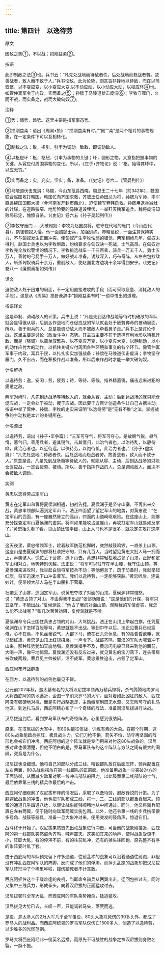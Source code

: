 ```yaml
---
---
---
```

title: 第四计　以逸待劳
---




原文

困敌之势①，不以战；损刚益柔②。

按语

此即制敌之法③也。兵书云：“凡先处战地而待敌者佚，后处战地而趋战者劳。故善战者，致人而不致于人。”兵书论敌，此为论势，则其旨非择地以待敌，而在以简驭繁，以不变应变，以小变应大变,以不动应动，以小动应大动，以枢应环④也。如管仲寓军令于内政，实而备之⑤；孙膑于马陵道伏击庞涓⑥；李牧守雁门，久而不战，而实备之，战而大破匈奴⑦。

注释

①势：情势、趋势。这里主要是指军事态势。

②损刚益柔：语出《周易•损》：“损刚益柔有时。”“刚”“柔”是两个相对的事物现象，在一定条件下可以互相转化。

③制敌之法：致，招引，引申为调动。致敌，即调动敌人。

④以枢应环：枢，枢纽，引申为事物的关键；环，圆形之物。大意指把握事物的关键，从容应付周围事物的变化。所以，《庄子•齐物论》说：“枢，始得其环中，以应无穷。”

⑤实而备之：实，充实，坚实；备，准备。（《史记》卷六二《管晏列传》）

⑥马陵道伏击庞涓：马陵，今山东范县西南。周显王二十七年（前342年），魏国联合赵国攻打韩国。韩国忙向齐国求救，齐威王任命田忌为将，孙膑为军师，率军直逼魏国国都大梁（今河南省开封市西北），迫使魏军弃韩自救。孙膑用退兵减灶的计谋，在道路狭窄、地势险要的马陵道设埋伏，一举歼灭魏军追兵。魏将庞涓知败局已定，愧愤自杀。（《史记》卷六五《孙子吴起列传》）

⑦李牧守雁门……大破匈奴：李牧为赵国良将，驻守在代地的雁门（今山西代县），防御匈奴入侵。他一面照顾士兵，加强训练，养精蓄锐，一面注意保持实力，不与匈奴发生正面冲突，使匈奴产生李牧怯弱的错觉。两军相峙几年，匈奴未得利，赵国士兵也以为李牧惧敌，纷纷要求与匈奴决一死战，士气高昂。在匈奴对李牧完全放松警惕的情况下，李牧挑选战车一千三百乘，骑兵一万五千人，勇士五万人，善射的弓箭手十万人，做好战斗准备，诱敌深入，巧布奇阵，从左右包抄敌人，斩杀匈奴骑兵十余万，重创敌人，使赵国北方边境十余年得到安宁。（《史记》卷八一《廉颇蔺相如列传》）

译文

迫使敌人处于困难的局面，不一定用直接进攻的手段（而可采取疲惫、消耗敌人的手段）。这是从《周易》损卦彖辞中“损刚益柔有时”一语中悟出的道理。

按语译文

这是牵制、调动敌人的计策。兵书上说：“凡是先到达作战地等待时机破敌的军队就会显得很从容，后到达作战地而仓促应战的军队就会处于疲劳奔命的被动局面。所以，善于用兵的人，总是能调动敌人而不被敌人牵着鼻子走。”兵书上是讨论作战，这里主要是讨论（政治斗争）态势。其主旨主要不在于选择有利地形以待机歼敌，而是（强调）以简单驭繁杂，以不变应万变，以小变应大变，以静制动，以小的动作应付大的动作，以抓住关键应付周围各种环境和事变的各个环节。像管仲寓军事于内政，寓兵于民，以扎扎实实加强战备；孙膑在马陵道伏击庞涓；李牧坚守雁门，久不出击，而在积极作战斗准备，所以后来作战时才能一举大破匈奴。

计名解析

以逸待劳：逸，安闲；劳，疲劳；待，等待、等候。指养精蓄锐，痛击远来进犯的疲惫之敌。

两军对峙时，凡先到达战场等待敌人的，就会从容、主动；后到达战场的就只能仓促应战，一定会处于被动，疲于应战。因此要千方百计创造条件让自己占据主动。按语中举了管仲、孙膑、李牧的史实来证明“以逸待劳”是“无有不胜”之法。掌握战争的主动权是本计的关键所在。

计名源出

以逸待劳，语出《孙子•军争篇》：“三军可夺气，将军可夺心。是故朝气锐，昼气惰，暮气归。善用兵者，避其锐气，击其惰归，此治气者也。以治待乱，以静待哗，此治心者也。以近待远，以佚待劳，以饱待饥，此治力者也。”《孙子•虚实篇》：“凡先处战地而待敌者佚，后处战地而趋战者劳。故善战者，致人而不致于人。”原意是说，凡是先到战场而等待敌人的，就能从容、主动，后到达战场的只能仓促应战，一定会疲劳、被动。所以，善于指挥作战的人，总是调动敌人，而决不会被敌人调动。

实例

黄忠以逸待劳占定军山

黄忠在定军山和曹将夏侯渊相遇，初战告捷。夏侯渊于是坚守山寨，不再出来交战，黄忠率领部队逼到定军山下。法正四面望了望定军山的地势，对黄忠说：“在定军山的西面，有一座巍然耸立的高山，四面的山道崎岖艰险。在这座山上，能够充分探查定军山夏侯渊的虚实。将军如果能攻占这座山，再攻打定军山就易如反掌了。”黄忠抬头看了看，见山顶比较平缓，山上人马也不是很多，就决定先攻打这座山。

这天夜里，黄忠带领军士，趁着敌军防范松懈时，突然敲鼓鸣锣，一直杀上山顶。这座山是由夏侯渊的部将杜袭把守的，只有几百人。当时望见黄忠大批人马一拥而上，声势骇人，慌忙丢下营寨，逃下山去。黄忠非常轻松地占领了山顶，正好和定军山相对立，地势特别优越。法正说：“将军可以驻守在半山腰，我守住山顶。等夏侯渊来进攻时，我举起白旗将军按兵不动；等他倦怠了，疏于防备时，我就举起红旗，将军迅速地下山冲击曹军。我们以逸待劳，一定能够获胜。”黄忠听后，连说妙计，便带领大部人马在半山腰扎下营寨。

杜袭丢了山寨，逃回定军山，说黄忠夺取了对面的山顶。夏侯渊非常恼怒，说：“黄忠占领了对山，不由得我不出战!”张郃劝阻说：“这是他们的计谋，将军只宜坚守，不能出战。”夏侯渊说：“他占了我的对面山顶，观察我的军情虚实，我怎么能不出战呢？”张几次苦苦劝阻，夏侯渊就是不听。

夏侯渊命令兵士围住黄忠占领的对山，大骂挑战。法正在山顶上举起白旗，任凭夏侯渊在山下怎样百般辱骂，黄忠就是不出战。等到中午以后，法正见曹兵已经疲倦，心不在焉，不见丝毫锐气，大都下马，倚在石头旁休息，有的竟昏昏欲睡，就举起红旗。黄忠见山顶上红旗招展，一声令下。战鼓齐鸣，蜀汉的军队大喊着冲下山来，那种阵势犹如天崩地塌。夏侯渊措手不及，黄忠闪电般已经来到他的面前，大喝一声，像平地惊雷。夏侯渊还没有反应过来，就见黄忠的宝刀落下，连头带肩被砍成两段。曹兵见主帅被斩，溃不成军。黄忠乘胜追击，占领了定军山。

西庇阿布阵战群象

在西方，以逸待劳的战例也屡见不鲜。

公元前202年秋，迦太基有名的大将汉尼拔率领两万精兵悍将，杀气腾腾地向罗马大将西庇阿的防地逼近，企图一举消灭罗马的大军。面对着如此凶狂的敌人，西庇阿没有强硬地对抗，而是实行战略退却，主动撤军到既无水源、又无险可守的扎马地区。到达扎马后，西庇阿精心布了一个奇怪的阵法，准备同汉尼拔进行决战。

汉尼拔追到后，看到罗马军队布的奇怪阵法，心里感到很纳闷。

原来，在汉尼拔的大军中，有80头能征惯战，训练有素的大象。在那个时期，这80头战象能踏兵掠阵，极具战斗力。它们刀枪不惧，箭矢不怕，防守再坚固的阵形也会被它们冲垮。西庇阿想的这个阵法就是专门用来对付这80头战象的。汉尼拔对此也很清楚，但他不明白的是，罗马军队布的这个阵队与方队之间有很大的间隔，究竟是为什么。

汉尼拔也没细想。他将自己的部队分成三线，精锐部队放在后面压阵，骑兵配置在左右两翼，80头战象摆放在第一线部队的正前面。他准备用战象一举突破对方的正面防御，从而减少敌军对第一线冲击部队的阻力，以此鼓舞第二线部队的士气，最后依靠第三线的精兵作最后的冲击。

西庇阿仔细观察了汉尼拔布阵的情况后，采取了以逸待劳，避敌锋锐的计策。为了躲避敌战象的冲击，他也把军队布成三线，将一、二、三线的部队都重叠起来。预留的通道几乎四通八达，以便让战象能够顺畅地从中间通过。同时，他又将骑兵配置在左右两翼，便于随时向敌军两翼实施包围。此外，他还令第一线的步兵携带很多号角、战鼓等器具，准备一旦大象冲过来，便用突发的鼓角声，惊退它们。

战斗终于开始了。汉尼拔果然首先出动战象进行冲击，可当他的战象刚接近，西庇阿的第一线部队突然鼓角齐鸣，喊声震天。这突如其来的响声，使得战象受惊不小，阵脚大乱，有的停滞不前，有的往前乱冲，还有的掉头往回跑，原先整齐有序的象阵霎时乱了套。

由于西庇阿的军队预先留下许多通道，往前乱冲的战象可以沿着通道往前跑，非但没有冲乱西庇阿军队的阵脚，反而成了他们的俘虏。而掉头乱跑的战象却把汉尼拔军队阵形冲了个稀里哗啦，撞伤踏死者不计其数。

西庇阿抓住这个千载难逢的良机，当即命令骑兵从两翼出击，迂回包抄过去，同时又集中三线兵力，形成拳头，向着汉尼拔的正面猛攻过去。

汉尼拔顿时全军大乱，而西庇阿的军队乘势掩杀，猛追猛攻。

汉尼拔见大势已去，长叹一声，只能调转马头，落荒而逃。

是役，迦太基人的2万大军几乎全军覆没，80头大象除死伤的30多头外，都成了罗马人的战利品。而西庇阿统领的罗马军队仅伤亡1500多人，创造了以逸待劳，以少胜多的光辉范例。

罗马大将西庇阿经此一役英名远播。而原先不可战胜的战争之神汉尼拔则身败名裂，一蹶不振。